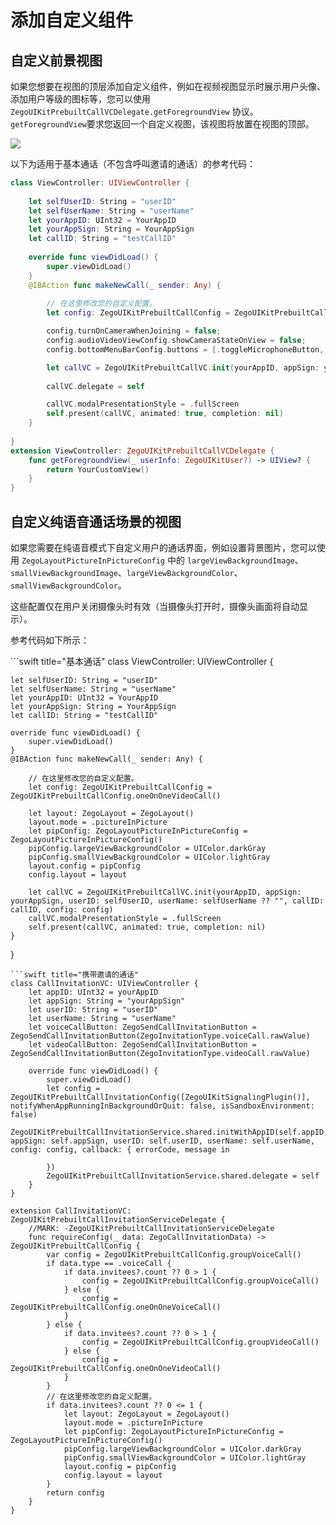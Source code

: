 # 添加自定义组件


## 自定义前景视图

如果您想要在视图的顶层添加自定义组件，例如在视频视图显示时展示用户头像、添加用户等级的图标等，您可以使用 `ZegoUIKitPrebuiltCallVCDelegate.getForegroundView` 协议。   
`getForegroundView`要求您返回一个自定义视图，该视图将放置在视图的顶部。


<Frame width="256" height="auto" caption=""><img src="https://storage.zego.im/sdk-doc/Pics/ZegoUIKit/iOS/custom_audio_videoiOS_bg.png" /></Frame>

以下为适用于基本通话（不包含呼叫邀请的通话）的参考代码：

```swift
class ViewController: UIViewController {
    
    let selfUserID: String = "userID"
    let selfUserName: String = "userName"
    let yourAppID: UInt32 = YourAppID 
    let yourAppSign: String = YourAppSign
    let callID: String = "testCallID"
    
    override func viewDidLoad() {
        super.viewDidLoad()
    }
    @IBAction func makeNewCall(_ sender: Any) {
        
        // 在这里修改您的自定义配置。
        let config: ZegoUIKitPrebuiltCallConfig = ZegoUIKitPrebuiltCallConfig.oneOnOneVideoCall()

        config.turnOnCameraWhenJoining = false;
        config.audioVideoViewConfig.showCameraStateOnView = false;
        config.bottomMenuBarConfig.buttons = [.toggleMicrophoneButton,.hangUpButton,.swtichAudioOutputButton]

        let callVC = ZegoUIKitPrebuiltCallVC.init(yourAppID, appSign: yourAppSign, userID: selfUserID, userName: selfUserName ?? "", callID: callID, config: config)
        
        callVC.delegate = self

        callVC.modalPresentationStyle = .fullScreen
        self.present(callVC, animated: true, completion: nil)
    }
    
}
extension ViewController: ZegoUIKitPrebuiltCallVCDelegate {
    func getForegroundView(_ userInfo: ZegoUIKitUser?) -> UIView? {
        return YourCustomView()
    }
}
```


## 自定义纯语音通话场景的视图

如果您需要在纯语音模式下自定义用户的通话界面，例如设置背景图片，您可以使用 `ZegoLayoutPictureInPictureConfig` 中的 `largeViewBackgroundImage`、`smallViewBackgroundImage`、`largeViewBackgroundColor`、`smallViewBackgroundColor`。

<Note title="说明">

这些配置仅在用户关闭摄像头时有效（当摄像头打开时，摄像头画面将自动显示）。
</Note>

参考代码如下所示：

<CodeGroup>
```swift title="基本通话"
class ViewController: UIViewController {
    
    let selfUserID: String = "userID"
    let selfUserName: String = "userName"
    let yourAppID: UInt32 = YourAppID 
    let yourAppSign: String = YourAppSign
    let callID: String = "testCallID"
    
    override func viewDidLoad() {
        super.viewDidLoad()
    }
    @IBAction func makeNewCall(_ sender: Any) {
        
        // 在这里修改您的自定义配置。
        let config: ZegoUIKitPrebuiltCallConfig = ZegoUIKitPrebuiltCallConfig.oneOnOneVideoCall()

        let layout: ZegoLayout = ZegoLayout()
        layout.mode = .pictureInPicture
        let pipConfig: ZegoLayoutPictureInPictureConfig = ZegoLayoutPictureInPictureConfig()
        pipConfig.largeViewBackgroundColor = UIColor.darkGray
        pipConfig.smallViewBackgroundColor = UIColor.lightGray
        layout.config = pipConfig
        config.layout = layout

        let callVC = ZegoUIKitPrebuiltCallVC.init(yourAppID, appSign: yourAppSign, userID: selfUserID, userName: selfUserName ?? "", callID: callID, config: config)
        callVC.modalPresentationStyle = .fullScreen
        self.present(callVC, animated: true, completion: nil)
    }
}
```
```swift title="携带邀请的通话"
class CallInvitationVC: UIViewController {
    let appID: UInt32 = yourAppID
    let appSign: String = "yourAppSign"
    let userID: String = "userID"
    let userName: String = "userName"
    let voiceCallButton: ZegoSendCallInvitationButton = ZegoSendCallInvitationButton(ZegoInvitationType.voiceCall.rawValue)
    let videoCallButton: ZegoSendCallInvitationButton = ZegoSendCallInvitationButton(ZegoInvitationType.videoCall.rawValue)

    override func viewDidLoad() {
        super.viewDidLoad()
        let config = ZegoUIKitPrebuiltCallInvitationConfig([ZegoUIKitSignalingPlugin()], notifyWhenAppRunningInBackgroundOrQuit: false, isSandboxEnvironment: false)
        ZegoUIKitPrebuiltCallInvitationService.shared.initWithAppID(self.appID, appSign: self.appSign, userID: self.userID, userName: self.userName, config: config, callback: { errorCode, message in
        
        })
        ZegoUIKitPrebuiltCallInvitationService.shared.delegate = self
    }
}

extension CallInvitationVC: ZegoUIKitPrebuiltCallInvitationServiceDelegate {
    //MARK: -ZegoUIKitPrebuiltCallInvitationServiceDelegate
    func requireConfig(_ data: ZegoCallInvitationData) -> ZegoUIKitPrebuiltCallConfig {
        var config = ZegoUIKitPrebuiltCallConfig.groupVoiceCall()
        if data.type == .voiceCall {
            if data.invitees?.count ?? 0 > 1 {
                config = ZegoUIKitPrebuiltCallConfig.groupVoiceCall()
            } else {
                config = ZegoUIKitPrebuiltCallConfig.oneOnOneVoiceCall()
            }
        } else {
            if data.invitees?.count ?? 0 > 1 {
                config = ZegoUIKitPrebuiltCallConfig.groupVideoCall()
            } else {
                config = ZegoUIKitPrebuiltCallConfig.oneOnOneVideoCall()
            }
        }
        // 在这里修改您的自定义配置。
        if data.invitees?.count ?? 0 <= 1 {
            let layout: ZegoLayout = ZegoLayout()
            layout.mode = .pictureInPicture
            let pipConfig: ZegoLayoutPictureInPictureConfig = ZegoLayoutPictureInPictureConfig()
            pipConfig.largeViewBackgroundColor = UIColor.darkGray
            pipConfig.smallViewBackgroundColor = UIColor.lightGray
            layout.config = pipConfig
            config.layout = layout
        }
        return config
    }
}
```
</CodeGroup>
